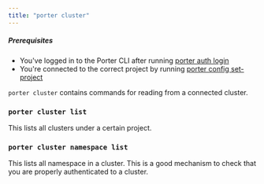```yaml
---
title: "porter cluster"
---
```


##### Prerequisites

* You've logged in to the Porter CLI after running [porter auth login](/enterprise/cli/command-reference/porter-auth)
* You're connected to the correct project by running [porter config set-project](/enterprise/cli/command-reference/porter-config)

  
`porter cluster` contains commands for reading from a connected cluster.

### `porter cluster list`[](#porter-cluster-list "Direct link to heading")

This lists all clusters under a certain project.

### `porter cluster namespace list`[](#porter-cluster-namespace-list "Direct link to heading")

This lists all namespace in a cluster. This is a good mechanism to check that you are properly authenticated to a cluster.